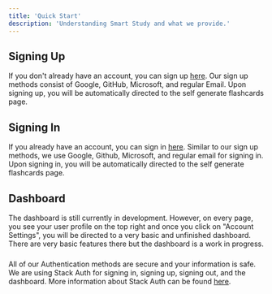```yaml
---
title: 'Quick Start'
description: 'Understanding Smart Study and what we provide.'
---
```


## Signing Up

If you don't already have an account, you can sign up [here](https://smart-study-official.vercel.app/sign-up).
Our sign up methods consist of Google, GitHub, Microsoft, and regular Email. Upon signing up, you will be 
automatically directed to the self generate flashcards page. 

## Signing In

If you already have an account, you can sign in [here](https://smart-study-official.vercel.app/sign-in). Similar
to our sign up methods, we use Google, Github, Microsoft, and regular email for signing in. Upon signing in, you
will be automatically directed to the self generate flashcards page. 

## Dashboard

The dashboard is still currently in development. However, on every page, you see your user profile on the top right
and once you click on "Account Settings", you will be directed to a very basic and unfinished dashboard. There are 
very basic features there but the dashboard is a work in progress. 

###
All of our Authentication methods are secure and your information is safe. We are using Stack Auth for signing in, 
signing up, signing out, and the dashboard. More information about Stack Auth can be found [here](https://stack-auth.com/).